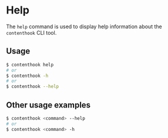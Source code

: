 # Help

The `help` command is used to display help information about the `contenthook` CLI tool.

## Usage

```sh copy
$ contenthook help
# or
$ contenthook -h
# or
$ contenthook --help
```

## Other usage examples

```bash copy
$ contenthook <command> --help
# or
$ contenthook <command> -h
```
